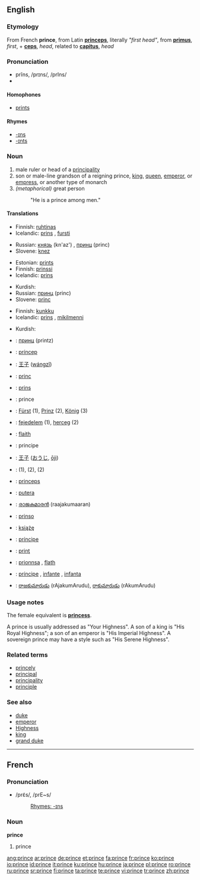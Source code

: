 ==English==

===Etymology===
From French '''prince''', from Latin '''[[princeps]]''', literally ''"first head"'', from '''[[primus]]''', ''first'', + '''[[ceps]]''', ''head'', related to '''[[capitus]]''', ''head''

===Pronunciation===
*prĭns, /prɪns/, /prIns/
*{{audio|en-us-prince.ogg|Audio (US)}}

====Homophones====
*[[prints]]

====Rhymes====
{{rfc-header|Rhymes}}
*[[-ɪns]]
*[[-ɪnts]]

===Noun===
{{en-noun}}

# male ruler or head of a [[principality]]
# son or male-line grandson of a reigning prince, [[king]], [[queen]], [[emperor]], or [[empress]], or another type of monarch
# ''(metaphorical)'' great person
#: "He is a prince among men."

====Translations====
{{trans-top|male ruler or head of a principality}}
*Finnish: [[ruhtinas]]
*Icelandic: [[prins]] {{m}}, [[fursti]] {{m}}
{{trans-mid}}
*Russian: [[князь]] (kn'az') {{m}}, [[принц]] (princ) {{m}}
*Slovene: [[knez]] {{m}}
{{trans-bottom}}

{{trans-top|son or male-line grandson of a reigning monarch}}
*Estonian: [[prints]]
*Finnish: [[prinssi]]
*Icelandic: [[prins]] {{m}}
{{trans-mid}}
*Kurdish: {{KUchar|[[میر]]}}
*Russian: [[принц]] (princ) {{m}}
*Slovene: [[princ]] {{m}}
{{trans-bottom}}

{{trans-top|''(metaphorical)'' great person}}
*Finnish: [[kunkku]]
*Icelandic: [[prins]] {{m}}, [[mikilmenni]] {{n}}
{{trans-mid}}
*Kurdish: {{KUchar|[[میری میران]]}}
{{trans-bottom}}

{{checktrans-top}}
<!--added {{ttbc}}s here.-->
*{{ttbc|Bulgarian}}: [[принц#Bulgarian|принц]] (printz) {{m}}
*{{ttbc|Catalan}}: [[príncep]] {{m}}
*{{ttbc|Chinese}}: [[王子]] ([[wángzǐ]])
*{{ttbc|Czech}}: [[princ]] {{m}}
*{{ttbc|Dutch}}: [[prins]] {{m}}
*{{ttbc|French}}: prince {{m}}
*{{ttbc|German}}: [[Fürst]] {{m}} (1), [[Prinz]] {{m}} (2), [[König]] {{m}} (3)
*{{ttbc|Hungarian}}: [[fejedelem]] (1), [[herceg]] (2)
*{{ttbc|Irish}}: [[flaith]] {{m}}
*{{ttbc|Italian}}: principe {{m}}
*{{ttbc|Japanese}}: [[王子]] ([[おうじ]], [[ōji]])
*{{ttbc|Kurdish}}: {{t|ku|mîr}} {{m}} (1), {{t|ku|pismîr}} {{m}} (2), {{t|ku|prens}} {{m}} (2)
*{{ttbc|Latin}}: [[princeps]] {{m}}
*{{ttbc|Malay}}: [[putera]]
*{{ttbc|Malayalam}}: [[രാജകുമാരന്‍]] (raajakumaaran) {{m}}
*{{ttbc|Novial}}: [[prinso]]
*{{ttbc|Polish}}: [[książę]] {{m}}
*{{ttbc|Portuguese}}: [[príncipe]] {{m}}
*{{ttbc|Romanian}}: [[prinţ]] {{m}}
*{{ttbc|Scottish Gaelic}}: [[prionnsa]] {{m}}, [[flath]] {{m}}
*{{ttbc|Spanish}}: [[príncipe]] {{m}}, [[infante]] {{m}}, [[infanta]] {{f}}
*{{ttbc|Telugu}}: [[రాజకుమారుడు]] (rAjakumArudu), [[రాకుమారుడు]] (rAkumArudu)
{{trans-bottom}}

===Usage notes===
The female equivalent is '''[[princess]]'''.

A prince is usually addressed as "Your Highness".  A son of a king is "His Royal Highness"; a son of an emperor is "His Imperial Highness".  A sovereign prince may have a style such as "His Serene Highness".

===Related terms===
*[[princely]]
*[[principal]]
*[[principality]]
*[[principle]]

===See also===
*[[duke]]
*[[emperor]]
*[[Highness]]
*[[king]]
*[[grand duke]]

----

==French==

===Pronunciation===
*/prɛ̃s/, /prE~s/
*:[[Rhymes:English:-ɪns|Rhymes: -ɪns]]

===Noun===
'''prince''' {{m}}

# prince

[[ang:prince]]
[[ar:prince]]
[[de:prince]]
[[et:prince]]
[[fa:prince]]
[[fr:prince]]
[[ko:prince]]
[[io:prince]]
[[id:prince]]
[[it:prince]]
[[ku:prince]]
[[hu:prince]]
[[ja:prince]]
[[pl:prince]]
[[ro:prince]]
[[ru:prince]]
[[sr:prince]]
[[fi:prince]]
[[ta:prince]]
[[te:prince]]
[[vi:prince]]
[[tr:prince]]
[[zh:prince]]